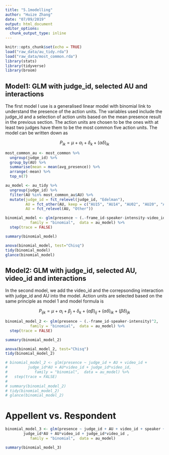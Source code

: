 ```yaml
---
title: "5.1modelling"
author: "Huize Zhang"
date: "07/09/2019"
output: html_document
editor_options: 
  chunk_output_type: inline
---
```


```r
knitr::opts_chunk$set(echo = TRUE)
load("raw_data/au_tidy.rda")
load("raw_data/most_common.rda")
library(stats)
library(tidyverse)
library(broom)

```


## Model1: GLM with judge_id, selected AU and interactions 

The first model I use is a generalised linear model with binomial link to understand the presence of the action units. The variables used include the judge_id and a selection of action units based on the mean presence result in the previous section. The action units are chosen to be the ones with at least two judges have them to be the most common five action units. The model can be written down as 

$$P_{ik} = \mu + \alpha_i + \delta_k + (\alpha\delta)_{ik}$$
```r
most_common_au <- most_common %>% 
  ungroup(judge_id) %>% 
  group_by(AU) %>% 
  summarise(mean = mean(avg_presence)) %>% 
  arrange(-mean) %>% 
  top_n(7)

au_model <- au_tidy %>% 
  ungroup(judge_id) %>% 
  filter(AU %in% most_common_au$AU) %>% 
  mutate(judge_id = fct_relevel(judge_id, "Edelman"), 
         AU = fct_other(AU, keep = c("AU15", "AU14", "AU02", "AU20", "AU01", "AU25")),
         AU = fct_relevel(AU, "Other"))

binomial_model <- glm(presence ~ (.-frame_id-speaker-intensity-video_id)^2, 
           family = "binomial",  data = au_model) %>% 
  step(trace = FALSE)

summary(binomial_model)

anova(binomial_model, test="Chisq")
tidy(binomial_model)
glance(binomial_model)

```

## Model2: GLM with judge_id, selected AU, video_id and interactions 

In the second model, we add the video_id and the correpsonding interaction with judge_id and AU into the model. Action units are selected based on the same principle as model 1 and model formula is 

$$P_{ijk} = \mu + \alpha_i + \beta_j +\delta_k + (\alpha\beta)_{ij}+(\alpha\delta)_{ik} + (\beta\delta)_{jk}$$

```r

binomial_model_2 <- glm(presence ~ (.-frame_id-speaker-intensity)^2, 
           family = "binomial",  data = au_model) %>% 
  step(trace = FALSE)

summary(binomial_model_2)

anova(binomial_model_2, test="Chisq")
tidy(binomial_model_2)

# binomial_model_2 <- glm(presence ~ judge_id + AU + video_id +
#         judge_id*AU + AU*video_id + judge_id*video_id, 
#            family = "binomial",  data = au_model) %>% 
#   step(trace = FALSE)
# 
# summary(binomial_model_2)
# tidy(binomial_model_2)
# glance(binomial_model_2)

```

# Appellent vs. Respondent 
```r
binomial_model_3 <- glm(presence ~ judge_id + AU + video_id + speaker + 
        judge_id*AU + AU*video_id + judge_id*video_id , 
           family = "binomial",  data = au_model)

summary(binomial_model_3)
```

